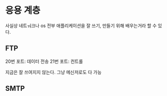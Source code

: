 # 응용 계층
사실상 네트ㅝ크나 os 전부 애플리케이션을 잘 쓰기, 만들기 위해 배우는거라 할 수 있다.

## FTP
20번 포트: 데이터 전송
21번 포트: 컨트롤

지금은 잘 쓰여지지 않는다. 그냥 메신저로도 다 가능

## SMTP


